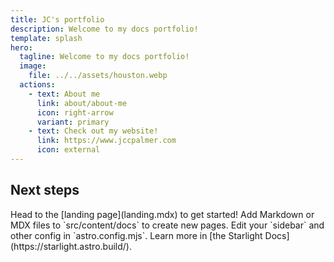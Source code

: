 ```yaml
---
title: JC's portfolio
description: Welcome to my docs portfolio!
template: splash
hero:
  tagline: Welcome to my docs portfolio!
  image:
    file: ../../assets/houston.webp
  actions:
    - text: About me
      link: about/about-me
      icon: right-arrow
      variant: primary
    - text: Check out my website!
      link: https://www.jccpalmer.com
      icon: external
---
```



## Next steps

<CardGrid stagger>
	<Card title="Getting started" icon="pen">
		Head to the [landing page](landing.mdx) to get started!
	</Card>
	<Card title="Add new content" icon="add-document">
		Add Markdown or MDX files to `src/content/docs` to create new pages.
	</Card>
	<Card title="Configure your site" icon="setting">
		Edit your `sidebar` and other config in `astro.config.mjs`.
	</Card>
	<Card title="Read the docs" icon="open-book">
		Learn more in [the Starlight Docs](https://starlight.astro.build/).
	</Card>
</CardGrid>
